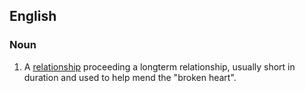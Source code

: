 ==English==

===Noun===
{{en-noun|sg=[[rebound]] [[relationship]]}}

# {{idiom}} A [[relationship]] proceeding a longterm relationship, usually short in duration and used to help mend the "broken heart".